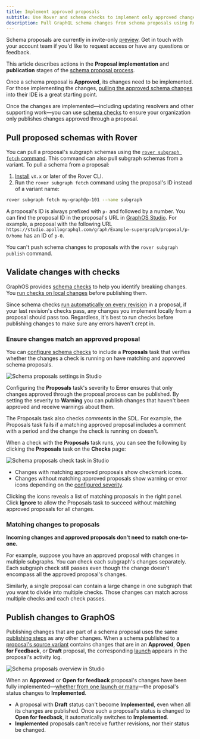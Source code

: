 ```yaml
---
title: Implement approved proposals
subtitle: Use Rover and schema checks to implement only approved changes
description: Pull GraphQL schema changes from schema proposals using Rover, validate them with schema checks, and publish them to GraphOS.
---
```


<EnterpriseFeature />

<PreviewFeature>

Schema proposals are currently in invite-only [preview](/resources/product-launch-stages/#preview). Get in touch with your account team if you'd like to request access or have any questions or feedback.

</PreviewFeature>

This article describes actions in the **Proposal implementation** and **publication** stages of the [schema proposal process](./schema-proposals#proposal-process).

<SchemaProposalImplementationMermaid />

<SchemaProposalPublicationMermaid />

Once a schema proposal is **Approved**, its changes need to be implemented.
For those implementing the changes, [pulling the approved schema changes](#pull-subgraphs-schemas-with-rover) into their IDE is a great starting point.

Once the changes are implemented—including updating resolvers and other supporting work—you can use [schema checks](#validate-changes-with-checks) to ensure your organization only publishes changes approved through a proposal.

<MinVersion version="X.x">

## Pull proposed schemas with Rover

</MinVersion>

You can pull a proposal's subgraph schemas using the [`rover subgraph fetch` command](/rover/commands/subgraphs/#subgraph-fetch). This command can also pull subgraph schemas from a variant. To pull a schema from a proposal:

1. [Install](/rover/getting-started) `vX.x` or later of the Rover CLI.
2. Run the `rover subgraph fetch` command using the proposal's ID instead of a variant name:

  ```bash showLineNumbers=false
  rover subgraph fetch my-graph@p-101 --name subgraph
  ```

  A proposal's ID is always prefixed with `p-` and followed by a number. You can find the proposal ID in the proposal's URL in [GraphOS Studio](https://studio.apollographql.com?referrer=docs-content). For example, a proposal with the following URL `https://studio.apollographql.com/graph/Example-supergraph/proposal/p-0/home` has an ID of `p-0`.

<Note>

You can't push schema changes to proposals with the `rover subgraph publish` command.

</Note>

## Validate changes with checks

GraphOS provides [schema checks](./schema-checks) to help you identify breaking changes. You [run checks on local changes](./schema-checks#the-checks-lifecycle) before publishing them.

Since schema checks [run automatically on every revision](./creation#schema-checks) in a proposal, if your last revision's checks pass, any changes you implement locally from a proposal should pass too.
Regardless, it's best to run checks before publishing changes to make sure any errors haven't crept in.

### Ensure changes match an approved proposal

You can [configure schema checks](../configuration/#configure-schema-checks) to include a **Proposals** task that verifies whether the changes a check is running on have matching and approved schema proposals.

<img
  src="../../img/schema-proposals/proposal-check-settings.jpg"
  className="screenshot"
  alt="Schema proposals settings in Studio"
/>

Configuring the **Proposals** task's severity to **Error** ensures that only changes approved through the proposal process can be published. By setting the severity to **Warning** you can publish changes that haven't been approved and receive warnings about them.

<Note>

The Proposals task also checks _comments_ in the SDL. For example, the Proposals task fails if a matching approved proposal includes a comment with a period and the change the check is running on doesn't.

</Note>

When a check with the **Proposals** task runs, you can see the following by clicking the **Proposals** task on the **Checks** page:

<img
  src="../../img/schema-proposals/proposal-check-diff.jpg"
  className="screenshot"
  alt="Schema proposals check task in Studio"
/>

- Changes with matching approved proposals show checkmark icons.
- Changes without matching approved proposals show warning or error icons depending on the [configured severity](../configuration#configure-schema-checks).

Clicking the icons reveals a list of matching proposals in the right panel.
Click **Ignore** to allow the Proposals task to succeed without matching approved proposals for all changes.

### Matching changes to proposals

**Incoming changes and approved proposals don't need to match one-to-one.**

For example, suppose you have an approved proposal with changes in multiple subgraphs. You can check each subgraph's changes separately. Each subgraph check still passes even though the change doesn't encompass all the approved proposal's changes.

Similarly, a single proposal can contain a large change in one subgraph that you want to divide into multiple checks. Those changes can match across multiple checks and each check passes.

## Publish changes to GraphOS

Publishing changes that are part of a schema proposal uses the same [publishing steps](./publishing-schemas) as any other changes.
When a schema published to a [proposal's source variant](./creation/#start-a-proposal) contains changes that are in an **Approved**, **Open for Feedback**, or **Draft** proposal, the corresponding [launch](./launches) appears in the proposal's activity log.

<img
  src="../../img/schema-proposals/proposal-implementation-status.jpg"
  className="screenshot"
  alt="Schema proposals overview in Studio"
/>

When an **Approved** or **Open for feedback** proposal's changes have been fully implemented—[whether from one launch or many](#matching-changes-to-proposals)—the proposal's status changes to **Implemented**.

<Note>

- A proposal with **Draft** status can't become **Implemented**, even when all its changes are published. Once such a proposal's status is changed to **Open for feedback**, it automatically switches to **Implemented**.
- **Implemented** proposals can't receive further revisions, nor their status be changed.

</Note>
